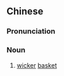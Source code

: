 {{also|笸篮}}
==Chinese==
{{zh-forms|s=笸篮}}

===Pronunciation===
{{zh-pron
|m=pǒlán
|cat=n
}}

===Noun===
{{zh-noun}}

# [[wicker]] [[basket]]